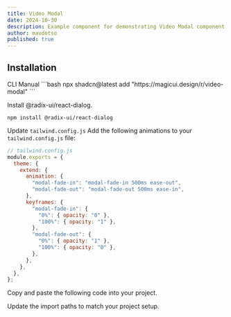 ```yaml
---
title: Video Modal
date: 2024-10-30
description: Example component for demonstrating Video Modal component
author: mavdotso
published: true
---
```


<ComponentPreview name="video-modal-demo" />

## Installation

<Tabs defaultValue="cli">
<TabsList>
  <TabsTrigger value="cli">CLI</TabsTrigger>
  <TabsTrigger value="manual">Manual</TabsTrigger>
</TabsList>
<TabsContent value="cli">
```bash
npx shadcn@latest add "https://magicui.design/r/video-modal"
```
</TabsContent>
<TabsContent value="manual">
<Steps>

<Step>Install @radix-ui/react-dialog.</Step>

```text
npm install @radix-ui/react-dialog
```

<Step>Update `tailwind.config.js`</Step>
Add the following animations to your `tailwind.config.js` file:

```js
// tailwind.config.js
module.exports = {
  theme: {
    extend: {
      animation: {
        "modal-fade-in": "modal-fade-in 500ms ease-out",
        "modal-fade-out": "modal-fade-out 500ms ease-in",
      },
      keyframes: {
        "modal-fade-in": {
          "0%": { opacity: "0" },
          "100%": { opacity: "1" },
        },
        "modal-fade-out": {
          "0%": { opacity: "1" },
          "100%": { opacity: "0" },
        },
      },
    },
  },
};
```

<Step>Copy and paste the following code into your project.</Step>

<ComponentSource name="video-modal" />

<Step>Update the import paths to match your project setup.</Step>

</Steps>

</TabsContent>

</Tabs>
